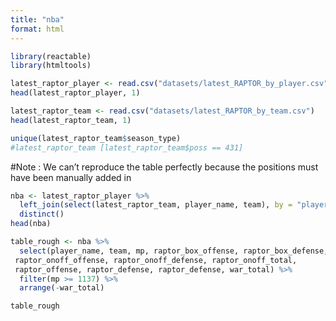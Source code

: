 ```yaml
---
title: "nba"
format: html
---
```



```r
library(reactable)
library(htmltools)
```

```r
latest_raptor_player <- read.csv("datasets/latest_RAPTOR_by_player.csv") 
head(latest_raptor_player, 1)

latest_raptor_team <- read.csv("datasets/latest_RAPTOR_by_team.csv") 
head(latest_raptor_team, 1)
```

```r
unique(latest_raptor_team$season_type) 
#latest_raptor_team [latest_raptor_team$poss == 431]
```

 #Note : We can't reproduce the table perfectly because the positions must have been manually added in

```r
nba <- latest_raptor_player %>% 
  left_join(select(latest_raptor_team, player_name, team), by = "player_name") %>% 
  distinct()
head(nba)
```

```r
table_rough <- nba %>% 
  select(player_name, team, mp, raptor_box_offense, raptor_box_defense, raptor_box_total,
 raptor_onoff_offense, raptor_onoff_defense, raptor_onoff_total, 
 raptor_offense, raptor_defense, raptor_defense, war_total) %>% 
  filter(mp >= 1137) %>% 
  arrange(-war_total)

table_rough
```

